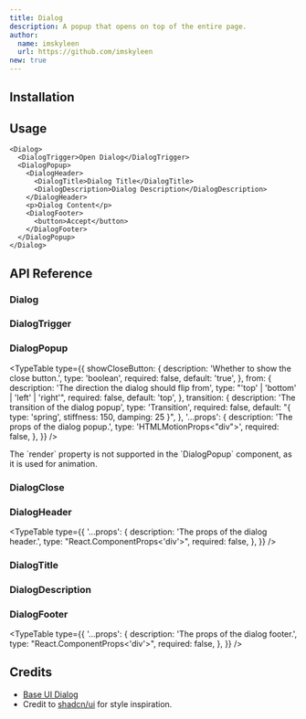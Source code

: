 ```yaml
---
title: Dialog
description: A popup that opens on top of the entire page.
author:
  name: imskyleen
  url: https://github.com/imskyleen
new: true
---
```


<ComponentPreview name="demo-components-base-dialog" />

## Installation

<ComponentInstallation name="components-base-dialog" />

## Usage

```tsx
<Dialog>
  <DialogTrigger>Open Dialog</DialogTrigger>
  <DialogPopup>
    <DialogHeader>
      <DialogTitle>Dialog Title</DialogTitle>
      <DialogDescription>Dialog Description</DialogDescription>
    </DialogHeader>
    <p>Dialog Content</p>
    <DialogFooter>
      <button>Accept</button>
    </DialogFooter>
  </DialogPopup>
</Dialog>
```

## API Reference

### Dialog

<div className="flex flex-col gap-2">
<ExternalLink
  href="https://animate-ui.com/docs/primitives/base/dialog#dialog"
  text="Animate UI API Reference - Dialog Primitive"
/>

<ExternalLink
  href="https://base-ui.com/react/components/dialog#root"
  text="Base UI API Reference - Dialog.Root"
/>
</div>

### DialogTrigger

<div className="flex flex-col gap-2">
<ExternalLink
  href="https://animate-ui.com/docs/primitives/base/dialog#dialogtrigger"
  text="Animate UI API Reference - Dialog Trigger Primitive"
/>

<ExternalLink
  href="https://base-ui.com/react/components/dialog#trigger"
  text="Base UI API Reference - Dialog.Trigger"
/>
</div>

### DialogPopup

<div className="flex flex-col gap-2">
<ExternalLink
  href="https://animate-ui.com/docs/primitives/base/dialog#dialogcontent"
  text="Animate UI API Reference - Dialog Content Primitive"
/>

<ExternalLink
  href="https://base-ui.com/react/components/dialog#popup"
  text="Base UI API Reference - Dialog.Popup"
/>
</div>

<TypeTable
  type={{
    showCloseButton: {
      description: 'Whether to show the close button.',
      type: 'boolean',
      required: false,
      default: 'true',
    },
    from: {
      description: 'The direction the dialog should flip from',
      type: "'top' | 'bottom' | 'left' | 'right'",
      required: false,
      default: 'top',
    },
    transition: {
      description: 'The transition of the dialog popup',
      type: 'Transition',
      required: false,
      default: "{ type: 'spring', stiffness: 150, damping: 25 }",
    },
    '...props': {
      description: 'The props of the dialog popup.',
      type: 'HTMLMotionProps<"div">',
      required: false,
    },
  }}
/>

<Callout type="info">
  The `render` property is not supported in the `DialogPopup` component, as it
  is used for animation.
</Callout>

### DialogClose

<div className="flex flex-col gap-2">
<ExternalLink
  href="https://animate-ui.com/docs/primitives/base/dialog#dialogclose"
  text="Animate UI API Reference - Dialog Close Primitive"
/>

<ExternalLink
  href="https://base-ui.com/react/components/dialog#close"
  text="Base UI API Reference - Dialog.Close"
/>
</div>

### DialogHeader

<ExternalLink
  href="https://animate-ui.com/docs/primitives/base/dialog#dialogheader"
  text="Animate UI API Reference - Dialog Header Primitive"
/>

<TypeTable
  type={{
    '...props': {
      description: 'The props of the dialog header.',
      type: "React.ComponentProps<'div'>",
      required: false,
    },
  }}
/>

### DialogTitle

<div className="flex flex-col gap-2">
<ExternalLink
  href="https://animate-ui.com/docs/primitives/base/dialog#dialogtitle"
  text="Animate UI API Reference - Dialog Title Primitive"
/>

<ExternalLink
  href="https://base-ui.com/react/components/dialog#title"
  text="Base UI API Reference - Dialog.Title"
/>
</div>

### DialogDescription

<div className="flex flex-col gap-2">
<ExternalLink
  href="https://animate-ui.com/docs/primitives/base/dialog#dialogdescription"
  text="Animate UI API Reference - Dialog Description Primitive"
/>

<ExternalLink
  href="https://base-ui.com/react/components/dialog#description"
  text="Base UI API Reference - Dialog.Description"
/>
</div>

### DialogFooter

<ExternalLink
  href="https://animate-ui.com/docs/primitives/base/dialog#dialogfooter"
  text="Animate UI API Reference - Dialog Footer Primitive"
/>

<TypeTable
  type={{
    '...props': {
      description: 'The props of the dialog footer.',
      type: "React.ComponentProps<'div'>",
      required: false,
    },
  }}
/>

## Credits

- [Base UI Dialog](https://base-ui.com/react/components/dialog)
- Credit to [shadcn/ui](https://ui.shadcn.com/docs/components/dialog) for style inspiration.
